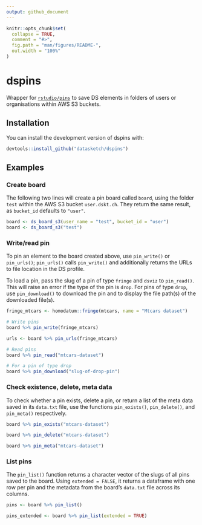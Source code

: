 ```yaml
---
output: github_document
---
```


<!-- README.md is generated from README.Rmd. Please edit that file -->

```r
knitr::opts_chunk$set(
  collapse = TRUE,
  comment = "#>",
  fig.path = "man/figures/README-",
  out.width = "100%"
)
```

# dspins

<!-- badges: start -->
<!-- badges: end -->

Wrapper for [`rstudio/pins`](https://github.com/rstudio/pins) to save DS elements in folders of users or organisations within AWS S3 buckets.

## Installation

You can install the development version of dspins with:

```r
devtools::install_github("datasketch/dspins")
```

## Examples

### Create board

The following two lines will create a pin board called `board`, using the folder `test` within the AWS S3 bucket `user.dskt.ch`. They return the same result, as `bucket_id` defaults to `"user"`.

```r
board <- ds_board_s3(user_name = "test", bucket_id = "user")
board <- ds_board_s3("test")
```

### Write/read pin

To pin an element to the board created above, use `pin_write()` or `pin_urls()`; `pin_urls()` calls `pin_write()` and additionally returns the URLs to file location in the DS profile. 

To load a pin, pass the slug of a pin of type `fringe` and `dsviz` to `pin_read()`. This will raise an error if the type of the pin is `drop`. For pins of type `drop`, use `pin_download()` to download the pin and to display the file path(s) of the downloaded file(s).

```r
fringe_mtcars <- homodatum::fringe(mtcars, name = "Mtcars dataset")

# Write pins
board %>% pin_write(fringe_mtcars)

urls <- board %>% pin_urls(fringe_mtcars)

# Read pins
board %>% pin_read("mtcars-dataset")

# For a pin of type drop
board %>% pin_download("slug-of-drop-pin")

```

### Check existence, delete, meta data

To check whether a pin exists, delete a pin, or return a list of the meta data saved in its `data.txt` file, use the functions `pin_exists()`, `pin_delete()`, and `pin_meta()` respectively.

```r
board %>% pin_exists("mtcars-dataset")

board %>% pin_delete("mtcars-dataset")

board %>% pin_meta("mtcars-dataset")
```

### List pins

The `pin_list()` function returns a character vector of the slugs of all pins saved to the board. Using `extended = FALSE`, it returns a dataframe with one row per pin and the metadata from the board's `data.txt` file across its columns.

```r
pins <- board %>% pin_list()

pins_extended <- board %>% pin_list(extended = TRUE)
```
